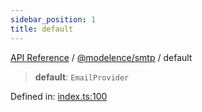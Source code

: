 ```yaml
---
sidebar_position: 1
title: default
---
```


[API Reference](/api-reference/@modelence/smtp/variables/../../../index) / [@modelence/smtp](/api-reference/@modelence/smtp/variables/../index) / default

> **default**: `EmailProvider`

Defined in: [index.ts:100](https://github.com/modelence/modelence/blob/7e5aaad36b6290854f32f400608c1fe022c3eb0b/packages/smtp/src/index.ts#L100)
